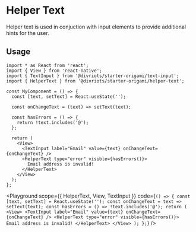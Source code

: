 


# Helper Text

Helper text is used in conjuction with input elements to provide additional hints for the user.

## Usage

```tsx
import * as React from 'react';
import { View } from 'react-native';
import { TextInput } from '@divriots/starter-origami/text-input';
import { HelperText } from '@divriots/starter-origami/helper-text';

const MyComponent = () => {
  const [text, setText] = React.useState('');

  const onChangeText = (text) => setText(text);

  const hasErrors = () => {
    return !text.includes('@');
  };

  return (
    <View>
      <TextInput label="Email" value={text} onChangeText={onChangeText} />
      <HelperText type="error" visible={hasErrors()}>
        Email address is invalid!
      </HelperText>
    </View>
  );
};
```

<Playground
  scope={{ HelperText, View, TextInput }}
  code={`
() => {
  const [text, setText] = React.useState('');
  const onChangeText = text => setText(text);
  const hasErrors = () => !text.includes('@');
  return (
    <View>
      <TextInput label="Email" value={text} onChangeText={onChangeText} />
      <HelperText type="error" visible={hasErrors()}>
        Email address is invalid!
      </HelperText>
    </View>
  );
};
`}
/>
